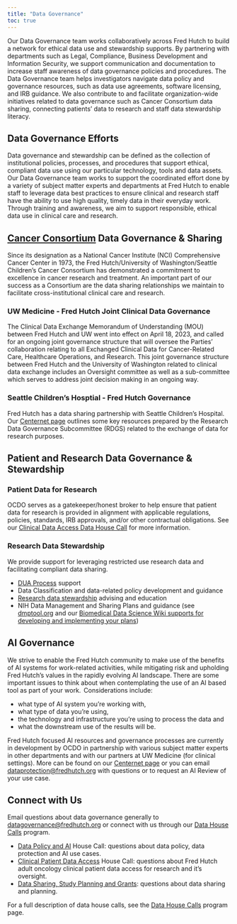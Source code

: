 ```yaml
---
title: "Data Governance"
toc: true
---
```


Our Data Governance team works collaboratively across Fred Hutch to build a network for ethical data use and stewardship supports. By partnering with departments such as Legal, Compliance, Business Development and Information Security, we support communication and documentation to increase staff awareness of data governance policies and procedures. The Data Governance team helps investigators navigate data policy and governance resources, such as data use agreements, software licensing, and IRB guidance. We also contribute to and facilitate organization-wide initiatives related to data governance such as Cancer Consortium data sharing, connecting patients’ data to research and staff data stewardship literacy. 

::: {.callout-note appearance="minimal"}
## Data Governance Efforts
Data governance and stewardship can be defined as the collection of institutional policies, processes, and procedures that support ethical, compliant data use using our particular technology, tools and data assets. Our Data Governance team works to support the coordinated effort done by a variety of subject matter experts and departments at Fred Hutch to enable staff to leverage data best practices to ensure clinical and research staff have the ability to use high quality, timely data in their everyday work.  Through training and awareness, we aim to support responsible, ethical data use in clinical care and research.   
:::

## [Cancer Consortium](https://www.cancerconsortium.org/) Data Governance & Sharing

Since its designation as a National Cancer Institute (NCI) Comprehensive Cancer Center in 1973, the Fred Hutch/University of Washington/Seattle Children’s Cancer Consortium has demonstrated a commitment to excellence in cancer research and treatment. An important part of our success as a Consortium are the data sharing relationships we maintain to facilitate cross-institutional clinical care and research. 

### UW Medicine - Fred Hutch Joint Clinical Data Governance 
The Clinical Data Exchange Memorandum of Understanding (MOU) between Fred Hutch and UW went into effect on April 18, 2023, and called for an ongoing joint governance structure that will oversee the Parties’ collaboration relating to all Exchanged Clinical Data for Cancer-Related Care, Healthcare Operations, and Research. This joint governance structure between Fred Hutch and the University of Washington related to clinical data exchange includes an Oversight committee as well as a sub-committee which serves to address joint decision making in an ongoing way.  



### Seattle Children's Hosptial - Fred Hutch Governance
Fred Hutch has a data sharing partnership with Seattle Children's Hospital.  Our [Centernet page](https://centernet.fredhutch.org/u/data-science-lab/sch-research.html) outlines some key resources prepared by the Research Data Governance Subcommittee (RDGS) related to the exchange of data for research purposes. 


## Patient and Research Data Governance & Stewardship

### Patient Data for Research

OCDO serves as a gatekeeper/honest broker to help ensure that patient data for research is provided in alignment with applicable regulations, policies, standards, IRB approvals, and/or other contractual obligations. See our [Clinical Data Access Data House Call](https://calendly.com/data-house-calls/clinical-data) for more information. 


### Research Data Stewardship

We provide support for leveraging restricted use research data and facilitating compliant data sharing. 


- [DUA Process](https://sciwiki.fredhutch.org/datascience/compliance_legal/) support
- Data Classification and data-related policy development and guidance
- [Research data stewardship](https://sciwiki.fredhutch.org/datascience/stewardship/) advising and education 
- NIH Data Management and Sharing Plans and guidance (see [dmptool.org](https://dmptool.org/) and our [Biomedical Data Science Wiki supports for developing and implementing your plans](https://sciwiki.fredhutch.org/datascience/nih_data_sharing/))


## AI Governance
We strive to enable the Fred Hutch community to make use of the benefits of AI systems for work-related activities, while mitigating risk and upholding Fred Hutch’s values in the rapidly evolving AI landscape. There are some important issues to think about when contemplating the use of an AI based tool as part of your work.  Considerations include: 

- what type of AI system you’re working with, 
- what type of data you’re using, 
- the technology and infrastructure you’re using to process the data and 
- what the downstream use of the results will be.  

Fred Hutch focused AI resources and governance processes are currently in development by OCDO in partnership with various subject matter experts in other departments and with our partners at UW Medicine (for clinical settings). More can be found on our [Centernet page](https://centernet.fredhutch.org/u/data-science-lab/ai.html) or you can email [dataprotection@fredhutch.org](mailto:dataprotection@fredhutch.org) with questions or to request an AI Review of your use case.  



## Connect with Us

Email questions about data governance generally to [datagovernance@fredhutch.org](mailto:datagovernance@fredhutch.org) or connect with us through our [Data House Calls](programs/dhc.qmd) program. 

- [Data Policy and AI](https://calendly.com/data-house-calls/data-policy) House Call: questions about data policy, data protection and AI use cases.
- [Clinical Patient Data Access](https://calendly.com/data-house-calls/clinical-data) House Call: questions about Fred Hutch adult oncology clinical patient data access for research and it's oversight.  
- [Data Sharing, Study Planning and Grants](https://calendly.com/data-house-calls/sharing): questions about data sharing and planning.

For a full description of data house calls, see the [Data House Calls](programs/dhc) program page.

